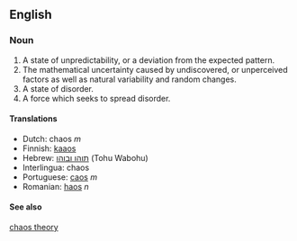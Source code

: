 == English ==
=== Noun ===

#A state of unpredictability, or a deviation from the expected pattern.
#The mathematical uncertainty caused by undiscovered, or unperceived factors as well as natural variability and random changes.
#A state of disorder.
#A force which seeks to spread disorder.

==== Translations ====
*Dutch: chaos ''m''
*Finnish: [[kaaos]]
*Hebrew: [[תוהו ובוהו]] (Tohu Wabohu)
*Interlingua: chaos
*Portuguese: [[caos]] ''m''
*Romanian: [[haos]] ''n''

==== See also ====
[[chaos theory]]